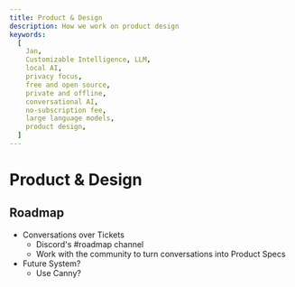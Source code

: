 ```yaml
---
title: Product & Design
description: How we work on product design
keywords:
  [
    Jan,
    Customizable Intelligence, LLM,
    local AI,
    privacy focus,
    free and open source,
    private and offline,
    conversational AI,
    no-subscription fee,
    large language models,
    product design,
  ]
---
```


# Product & Design

## Roadmap

- Conversations over Tickets
  - Discord's #roadmap channel
  - Work with the community to turn conversations into Product Specs
- Future System?
  - Use Canny?
